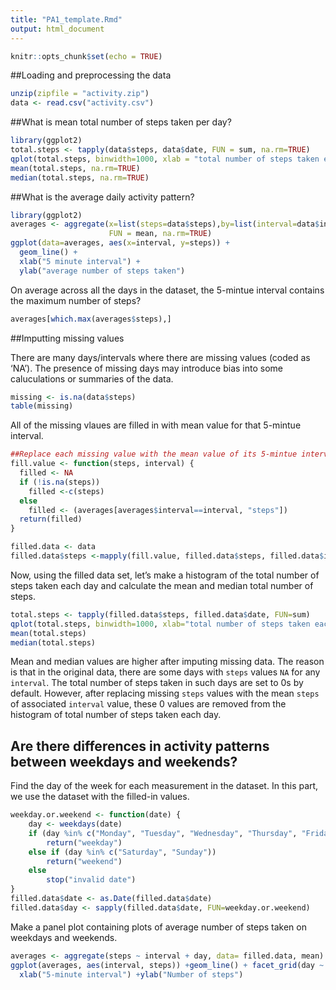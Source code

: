 ```yaml
---
title: "PA1_template.Rmd"
output: html_document
---
```


```r
knitr::opts_chunk$set(echo = TRUE)
```

##Loading and preprocessing the data

```r
unzip(zipfile = "activity.zip")
data <- read.csv("activity.csv")
```

##What is mean total number of steps taken per day?
```r
library(ggplot2)
total.steps <- tapply(data$steps, data$date, FUN = sum, na.rm=TRUE)
qplot(total.steps, binwidth=1000, xlab = "total number of steps taken each day")
mean(total.steps, na.rm=TRUE)
median(total.steps, na.rm=TRUE)
```
##What is the average daily activity pattern?
```r
library(ggplot2)
averages <- aggregate(x=list(steps=data$steps),by=list(interval=data$interval),
                      FUN = mean, na.rm=TRUE)
ggplot(data=averages, aes(x=interval, y=steps)) +
  geom_line() +
  xlab("5 minute interval") +
  ylab("average number of steps taken")
```

On average across all the days in the dataset, the 5-mintue interval contains the maximum number of steps?
```r
averages[which.max(averages$steps),]
```

##Imputting missing values

There are many days/intervals where there are missing values (coded as 'NA'). The presence of missing days may introduce bias into some caluculations or summaries of the data.

```r
missing <- is.na(data$steps)
table(missing)
```

All of the missing vlaues are filled in with mean value for that 5-mintue interval.
```r
##Replace each missing value with the mean value of its 5-mintue interval
fill.value <- function(steps, interval) {
  filled <- NA
  if (!is.na(steps))
    filled <-c(steps)
  else
    filled <- (averages[averages$interval==interval, "steps"])
  return(filled)
}

filled.data <- data
filled.data$steps <-mapply(fill.value, filled.data$steps, filled.data$interval)
```

Now, using the filled data set, let's make a histogram of the total number of steps taken each day and calculate the mean and median total number of steps.

```r
total.steps <- tapply(filled.data$steps, filled.data$date, FUN=sum)
qplot(total.steps, binwidth=1000, xlab="total number of steps taken each day")
mean(total.steps)
median(total.steps)
```

Mean and median values are higher after imputing missing data. The reason is
that in the original data, there are some days with `steps` values `NA` for 
any `interval`. The total number of steps taken in such days are set to 0s by
default. However, after replacing missing `steps` values with the mean `steps`
of associated `interval` value, these 0 values are removed from the histogram
of total number of steps taken each day.

## Are there differences in activity patterns between weekdays and weekends?
Find the day of the week for each measurement in the dataset. In
this part, we use the dataset with the filled-in values.

```r
weekday.or.weekend <- function(date) {
    day <- weekdays(date)
    if (day %in% c("Monday", "Tuesday", "Wednesday", "Thursday", "Friday"))
        return("weekday")
    else if (day %in% c("Saturday", "Sunday"))
        return("weekend")
    else
        stop("invalid date")
}
filled.data$date <- as.Date(filled.data$date)
filled.data$day <- sapply(filled.data$date, FUN=weekday.or.weekend)
```

Make a panel plot containing plots of average number of steps taken
on weekdays and weekends.

```r
averages <- aggregate(steps ~ interval + day, data= filled.data, mean)
ggplot(averages, aes(interval, steps)) +geom_line() + facet_grid(day ~ .) +
  xlab("5-minute interval") +ylab("Number of steps")
```


